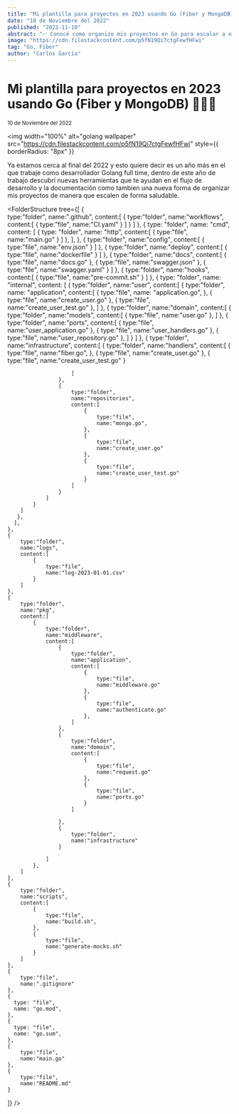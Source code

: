 ```yaml
---
title: "Mi plantilla para proyectos en 2023 usando Go (Fiber y MongoDB) 👨🏽‍💻"
date: "10 de Noviembre del 2022"
published: "2022-11-10"
abstract: "✅ Conocé como organizo mis proyectos en Go para escalar a nivel empresarial"
image: "https://cdn.filestackcontent.com/p5fN19Qi7ctgFewfHFwi"
tag: "Go, Fiber"
author: "Carlos García"
---
```


# Mi plantilla para proyectos en 2023 usando Go (Fiber y MongoDB) 👨🏽‍💻

<small>10 de Noviembre del 2022</small>
<EditPost path="go-estructura-carpetas" />

<img
  width="100%"
  alt="golang wallpaper"
  src="https://cdn.filestackcontent.com/p5fN19Qi7ctgFewfHFwi"
  style={{ borderRadius: "8px" }}
></img>

Ya estamos cerca al final del 2022 y esto quiere decir es un año más en el que trabaje como desarrollador Golang full time, dentro de este año de trabajo descubrí nuevas herramientas que te ayudan en el flujo de desarrollo y la documentación como tambien una nueva forma de organizar mis proyectos de manera que escalen de forma saludable.

<FolderStructure
  tree={[
    {   
        type:"folder",
        name:".github",
        content:[
            {
                type:"folder",
                name:"workflows",
                content:[
                    {
                        type:"file",
                        name:"CI.yaml"
                    }
                ]
            }
        ]
    },
    {
      type: "folder",
      name: "cmd",
      content: [
        {
          type: "folder",
          name: "http",
          content:[
            {
                type:"file",
                name:"main.go"
            }
          ]
        },
      ],
    },
    {
        type:"folder",
        name:"config",
        content:[
            {
                type:"file",
                name:"env.json"
            }
        ]
    },
    {
        type:"folder",
        name:"deploy",
        content:[
            {
                type:"file",
                name:"dockerfile"
            }
        ]
    },
    {
        type:"folder",
        name:"docs",
        content:[
            {
                type:"file",
                name:"docs.go"
            },
            {
                type:"file",
                name:"swagger.json"
            },
            {
                type:"file",
                name:"swagger.yaml"
            }
        ]
    },
    {
        type:"folder",
        name:"hooks",
        content:[
            {
                type:"file",
                name:"pre-commit.sh"
            }
        ]
    },
    {
      type: "folder",
      name: "internal",
      content: [
       {
        type:"folder",
        name:"user",
        content:[
            {
                type:"folder",
                name: "application",
                content:[
                    {
                        type:"file",
                        name: "application.go",
                    },
                    {
                        type:"file",
                        name:"create_user.go"
                    },
                    {
                        type:"file",
                        name:"create_user_test.go"
                    },
                ]
            },
            {
                type:"folder",
                name:"domain",
                content:[
                    {
                        type:"folder",
                        name:"models",
                        content:[
                            {
                                type:"file",
                                name:"user.go"
                            },
                        ]
                    },
                    {
                        type:"folder",
                        name:"ports",
                        content:[
                            {
                                type:"file",
                                name:"user_application.go"
                            },
                            {
                                type:"file",
                                name:"user_handlers.go"
                            },
                            {
                                type:"file",
                                name:"user_repository.go"
                            },
                        ]
                    }
                ]
            },
            {
                type:"folder",
                name:"infrastructure",
                content:[
                    {
                        type:"folder",
                        name:"handlers",
                        content:[
                            {
                                type:"file",
                                name:"fiber.go",
                            },
                            {
                                type:"file",
                                name:"create_user.go"
                            },
                            {
                                type:"file",
                                name:"create_user_test.go"
                            }

                        ]
                    },
                    {
                        type:"folder",
                        name:"repositories",
                        content:[
                            {
                                type:"file",
                                name:"mongo.go",
                            },
                            {
                                type:"file",
                                name:"create_user.go"
                            },
                            {
                                type:"file",
                                name:"create_user_test.go"
                            }
                        ]
                    }
                ]
            }
        ]
       },
      ],
    },
    {
        type:"folder",
        name:"logs",
        content:[
            {
                type:"file",
                name:"log-2023-01-01.csv"
            }
        ]
    },
    {
        type:"folder",
        name:"pkg",
        content:[
            {
                type:"folder",
                name:"middleware",
                content:[
                    {
                        type:"folder",
                        name:"application",
                        content:[
                            {
                                type:"file",
                                name:"middleware.go"
                            },
                            {
                                type:"file",
                                name:"authenticate.go"
                            },
                        ]
                    },
                    {
                        type:"folder",
                        name:"domain",
                        content:[
                            {
                                type:"file",
                                name:"request.go"
                            },
                            {
                                type:"file",
                                name:"ports.go"
                            }
                        ]

                    },
                    {
                        type:"folder",
                        name:"infrastructure"
                    }

                ]
            },
        ]
    },
    {
        type:"folder",
        name:"scripts",
        content:[
            {
                type:"file",
                name:"build.sh",
            },
            {
                type:"file",
                name:"generate-mocks.sh"
            }
        ]
    },
    {
        type:"file",
        name:".gitignore"
    },
    {
      type: "file",
      name: "go.mod",
    },
    {
      type: "file",
      name: "go.sum",
    },
    {
        type:"file",
        name:"main.go"
    },
    {
        type:"file",
        name:"README.md"
    }
  ]}
/>

